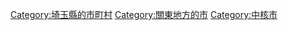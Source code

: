 {{Commons cat|Koshigaya, Saitama}}
{{Catmore}}

{{DEFAULTSORT:Koshigaya-shi}}
[[Category:埼玉縣的市町村|Category:埼玉縣的市町村]]
[[Category:關東地方的市|Category:關東地方的市]]
[[Category:中核市|Category:中核市]]